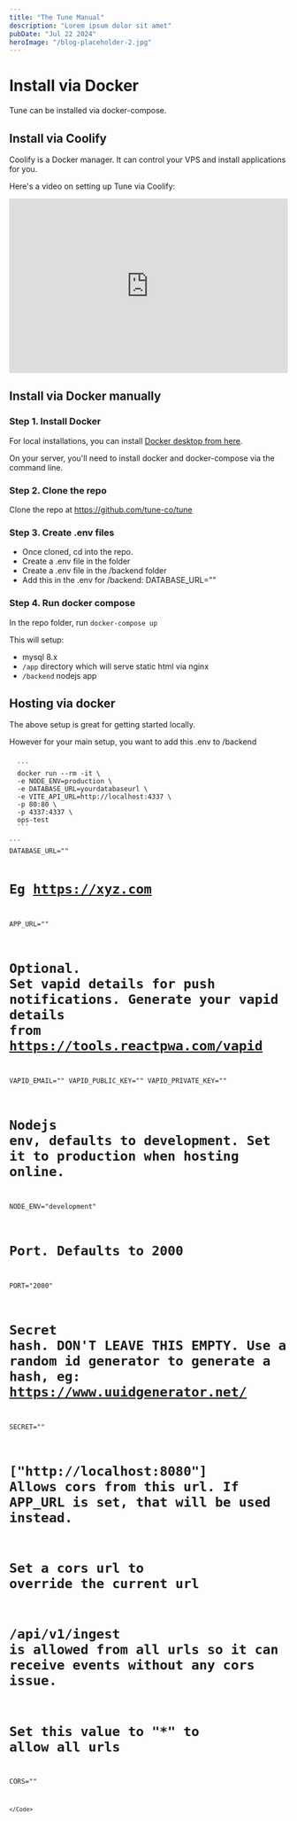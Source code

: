```yaml
---
title: "The Tune Manual"
description: "Lorem ipsum dolor sit amet"
pubDate: "Jul 22 2024"
heroImage: "/blog-placeholder-2.jpg"
---
```



# Install via Docker

Tune can be installed via docker-compose.

## Install via Coolify

Coolify is a Docker manager. It can control your VPS and install applications for you.

Here's a video on setting up Tune via Coolify:

<iframe width="100%" height="315" src="https://www.youtube.com/embed/4dFS6h4GFJA?si=PrS6yUdSgtceMj5P" title="YouTube video player" frameborder="0" allow="accelerometer; autoplay; clipboard-write; encrypted-media; gyroscope; picture-in-picture; web-share" referrerpolicy="strict-origin-when-cross-origin" allowfullscreen></iframe>

## Install via Docker manually

### Step 1. Install Docker

For local installations, you can install [Docker desktop from here](https://docs.docker.com/desktop/setup/install/windows-install/).

On your server, you'll need to install docker and docker-compose via the command line.

### Step 2. Clone the repo

Clone the repo at https://github.com/tune-co/tune

### Step 3. Create .env files

- Once cloned, cd into the repo.
- Create a .env file in the folder
- Create a .env file in the /backend folder
- Add this in the .env for /backend:
DATABASE_URL=""


### Step 4. Run docker compose

In the repo folder, run `docker-compose up`

This will setup:

- mysql 8.x
- `/app` directory which will serve static html via nginx
- `/backend` nodejs app

## Hosting via docker

The above setup is great for getting started locally.

However for your main setup, you want to add this .env to /backend

<Code lang="bash" client:load>
  ```
  docker run --rm -it \
  -e NODE_ENV=production \
  -e DATABASE_URL=yourdatabaseurl \
  -e VITE_API_URL=http://localhost:4337 \
  -p 80:80 \
  -p 4337:4337 \
  ops-test
  ```
</Code>

<Code lang="bash" client:load>
```
DATABASE_URL=""

# Eg https://xyz.com
APP_URL="" 

# Optional. Set vapid details for push notifications. Generate your vapid details from https://tools.reactpwa.com/vapid
VAPID_EMAIL=""
VAPID_PUBLIC_KEY=""
VAPID_PRIVATE_KEY=""

# Nodejs env, defaults to development. Set it to production when hosting online.
NODE_ENV="development"

# Port. Defaults to 2000
PORT="2000"

# Secret hash. DON'T LEAVE THIS EMPTY. Use a random id generator to generate a hash, eg: https://www.uuidgenerator.net/
SECRET=""

# ["http://localhost:8080"] Allows cors from this url. If APP_URL is set, that will be used instead.
# Set a cors url to override the current url
# /api/v1/ingest is allowed from all urls so it can receive events without any cors issue.
# Set this value to "*" to allow all urls
CORS=""
```
</Code>
